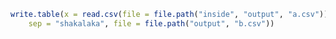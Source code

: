 ```r
write.table(x = read.csv(file = file.path("inside", "output", "a.csv")),
	sep = "shakalaka", file = file.path("output", "b.csv"))
```

